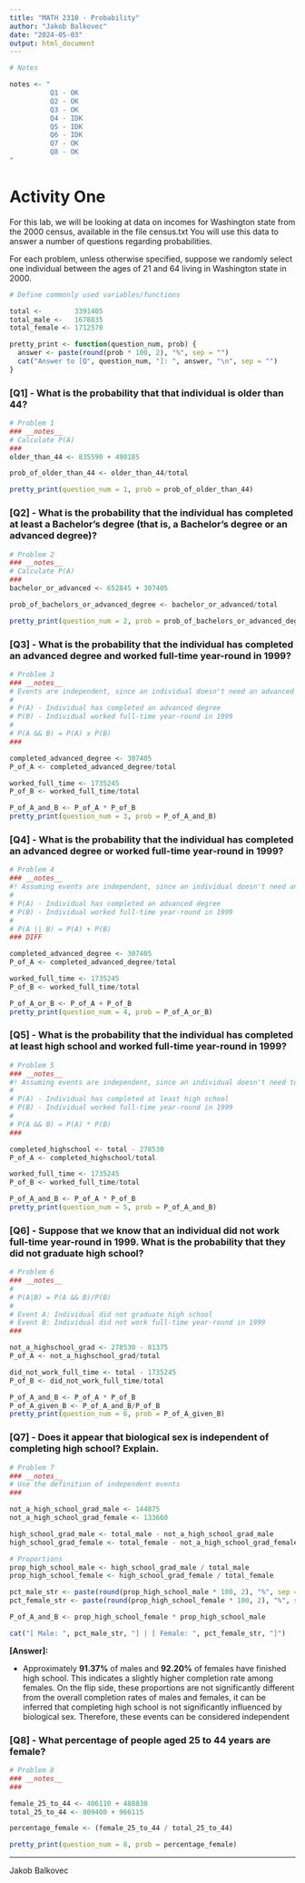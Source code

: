 ```yaml
---
title: "MATH 2310 - Probability"
author: "Jakob Balkovec"
date: "2024-05-03"
output: html_document
---
```


```r
# Notes

notes <- "
          Q1 - OK
          Q2 - OK
          Q3 - OK
          Q4 - IDK
          Q5 - IDK
          Q6 - IDK
          Q7 - OK
          Q8 - OK
"
```

# Activity One

For this lab, we will be looking at data on incomes for Washington state from the 2000 census, available in the file census.txt
You will use this data to answer a number of questions regarding probabilities.

For each problem, unless otherwise specified, suppose we randomly select one individual between the ages of 21 and 64 living in Washington state in 2000.

```r
# Define commonly used variables/functions

total <-        3391405
total_male <-   1678835
total_female <- 1712570

pretty_print <- function(question_num, prob) {
  answer <- paste(round(prob * 100, 2), "%", sep = "")
  cat("Answer to [Q", question_num, "]: ", answer, "\n", sep = "")
}
```

### [Q1] - What is the probability that that individual is older than 44?

```r
# Problem 1
### __notes__
# Calculate P(A)
###
older_than_44 <- 835590 + 490185

prob_of_older_than_44 <- older_than_44/total

pretty_print(question_num = 1, prob = prob_of_older_than_44)
```

### [Q2] - What is the probability that the individual has completed at least a Bachelor’s degree (that is, a Bachelor’s degree or an advanced degree)?

```r
# Problem 2
### __notes__
# Calculate P(A)
###
bachelor_or_advanced <- 652845 + 307405

prob_of_bachelors_or_advanced_degree <- bachelor_or_advanced/total

pretty_print(question_num = 2, prob = prob_of_bachelors_or_advanced_degree)
```

### [Q3] - What is the probability that the individual has completed an advanced degree and worked full-time year-round in 1999?

```r
# Problem 3
### __notes__
# Events are independent, since an individual doesn't need an advanced degree to work full-time year-round
#
# P(A) - Individual has completed an advanced degree
# P(B) - Individual worked full-time year-round in 1999
#
# P(A && B) = P(A) x P(B)
###

completed_advanced_degree <- 307405
P_of_A <- completed_advanced_degree/total

worked_full_time <- 1735245
P_of_B <- worked_full_time/total

P_of_A_and_B <- P_of_A * P_of_B
pretty_print(question_num = 3, prob = P_of_A_and_B)
```

### [Q4] - What is the probability that the individual has completed an advanced degree or worked full-time year-round in 1999?

```r
# Problem 4
### __notes__
#! Assuming events are independent, since an individual doesn't need an advanced degree to work full-time year-round
#
# P(A) - Individual has completed an advanced degree
# P(B) - Individual worked full-time year-round in 1999
#
# P(A || B) = P(A) + P(B)
### DIFF

completed_advanced_degree <- 307405
P_of_A <- completed_advanced_degree/total

worked_full_time <- 1735245
P_of_B <- worked_full_time/total

P_of_A_or_B <- P_of_A + P_of_B
pretty_print(question_num = 4, prob = P_of_A_or_B)
```

### [Q5] - What is the probability that the individual has completed at least high school and worked full-time year-round in 1999?

```r
# Problem 5
### __notes__
#! Assuming events are independent, since an individual doesn't need to graduate high school to work full-time year-round
#
# P(A) - Individual has completed at least high school
# P(B) - Individual worked full-time year-round in 1999
#
# P(A && B) = P(A) * P(B)
###

completed_highschool <- total - 278530
P_of_A <- completed_highschool/total

worked_full_time <- 1735245
P_of_B <- worked_full_time/total

P_of_A_and_B <- P_of_A * P_of_B
pretty_print(question_num = 5, prob = P_of_A_and_B)
```

### [Q6] - Suppose that we know that an individual did not work full-time year-round in 1999. What is the probability that they did not graduate high school?

```r
# Problem 6
### __notes__
# 
# P(A|B) = P(A && B)/P(B)
#
# Event A: Individual did not graduate high school
# Event B: Individual did not work full-time year-round in 1999
###

not_a_highschool_grad <- 278530 - 81375
P_of_A <- not_a_highschool_grad/total

did_not_work_full_time <- total - 1735245
P_of_B <- did_not_work_full_time/total

P_of_A_and_B <- P_of_A * P_of_B
P_of_A_given_B <- P_of_A_and_B/P_of_B
pretty_print(question_num = 6, prob = P_of_A_given_B)
```

### [Q7] - Does it appear that biological sex is independent of completing high school? Explain.

```r
# Problem 7
### __notes__
# Use the definition of independent events
###

not_a_high_school_grad_male <- 144875
not_a_high_school_grad_female <- 133660

high_school_grad_male <- total_male - not_a_high_school_grad_male
high_school_grad_female <- total_female - not_a_high_school_grad_female

# Proportions
prop_high_school_male <- high_school_grad_male / total_male  
prop_high_school_female <- high_school_grad_female / total_female

pct_male_str <- paste(round(prop_high_school_male * 100, 2), "%", sep = "")
pct_female_str <- paste(round(prop_high_school_female * 100, 2), "%", sep = "")

P_of_A_and_B <- prop_high_school_female * prop_high_school_male

cat("[ Male: ", pct_male_str, "] | [ Female: ", pct_female_str, "]") 
```

**[Answer]:** 
<ul>
    <li>
    Approximately <strong>91.37%</strong> of males and <strong>92.20%</strong> of females have finished high school. This indicates a slightly higher completion rate among females. On the flip side, these proportions are not significantly different from the overall completion rates of males and females, it can be inferred that completing high school is not significantly influenced by biological sex. Therefore, these events can be considered independent
    </li>
</ul>

### [Q8] - What percentage of people aged 25 to 44 years are female?
```r
# Problem 8
### __notes__
###

female_25_to_44 <- 406110 + 488830
total_25_to_44 <- 809400 + 966115

percentage_female <- (female_25_to_44 / total_25_to_44)

pretty_print(question_num = 8, prob = percentage_female)
```

***
Jakob Balkovec